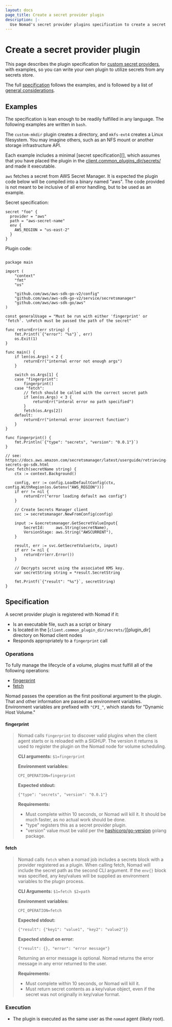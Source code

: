 ```yaml
---
layout: docs
page_title: Create a secret provider plugin
description: |-
  Use Nomad's secret provider plugins specification to create a secret provider plugin so that you can use secrets in your tasks from any secrets store.
---
```


# Create a secret provider plugin

This page describes the plugin specification for
[custom secret providers][custom-providers], with examples, so you can write
your own plugin to utilize secrets from any secrets store.

The full [specification](#specification) follows the examples,
and is followed by a list of [general considerations](#considerations).

## Examples

The specification is lean enough to be readily fulfilled in any language.
The following examples are written in `bash`.

The `custom-mkdir` plugin creates a directory, and `mkfs-ext4` creates a Linux
filesystem. You may imagine others, such as an NFS mount or another
storage infrastructure API.

Each example includes a minimal [secret specification][], which assumes that
you have placed the plugin in the [client.common_plugins_dir/secrets/][common_plugins_dir]
and made it executable.

<Tabs>
<Tab heading="aws">

`aws` fetches a secret from AWS Secret Manager. It is expected the plugin code below
will be compiled into a binary named "aws". The code provided is not meant to be
inclusive of all error handling, but to be used as an example.

Secret specification:

```hcl
secret "foo" {
  provider = "aws"
  path = "aws-secret-name"
  env {
    AWS_REGION = "us-east-2"
  }
}
```

Plugin code:

```golang

package main

import (
	"context"
	"fmt"
	"os"

	"github.com/aws/aws-sdk-go-v2/config"
	"github.com/aws/aws-sdk-go-v2/service/secretsmanager"
	"github.com/aws/aws-sdk-go/aws"
)

const generalUsage = "Must be run with either 'fingerprint' or 'fetch'. \nFetch must be passed the path of the secret"

func returnErr(err string) {
	fmt.Printf(`{"error": "%s"}`, err)
	os.Exit(1)
}

func main() {
	if len(os.Args) < 2 {
		returnErr("internal error not enough args")
	}

	switch os.Args[1] {
	case "fingerprint":
		fingerprint()
	case "fetch":
		// fetch should be called with the correct secret path
		if len(os.Args) < 3 {
			returnErr("interal error no path specified")
		}
		fetch(os.Args[2])
	default:
		returnErr("internal error incorrect function")
	}
}

func fingerprint() {
	fmt.Println(`{"type": "secrets", "version": "0.0.1"}`)
}

// see: https://docs.aws.amazon.com/secretsmanager/latest/userguide/retrieving-secrets-go-sdk.html
func fetch(secretName string) {
	ctx := context.Background()

	config, err := config.LoadDefaultConfig(ctx, config.WithRegion(os.Getenv("AWS_REGION")))
	if err != nil {
		returnErr("error loading default aws config")
	}

	// Create Secrets Manager client
	svc := secretsmanager.NewFromConfig(config)

	input := &secretsmanager.GetSecretValueInput{
		SecretId:     aws.String(secretName),
		VersionStage: aws.String("AWSCURRENT"),
	}

	result, err := svc.GetSecretValue(ctx, input)
	if err != nil {
		returnErr(err.Error())
	}

	// Decrypts secret using the associated KMS key.
	var secretString string = *result.SecretString

	fmt.Printf(`{"result": "%s"}`, secretString)
}
```

</Tab>
</Tabs>

## Specification

A secret provider plugin is registered with Nomad if it:

- Is an executable file, such as a script or binary
- Is located in the [`client.common_plugin_dir/secrets/`][plugin_dir] directory
  on Nomad client nodes
- Responds appropriately to a `fingerprint` call

### Operations

To fully manage the lifecycle of a volume, plugins must fulfill all of the
following operations:

- [fingerprint](#fingerprint)
- [fetch](#fetch)

Nomad passes the operation as the first positional argument to the plugin.
That and other information are passed as environment variables. Environment
variables are prefixed with `"CPI_"`, which stands for "Dynamic Host Volume."

#### fingerprint

<blockquote style={{borderLeft: "solid 1px #00ca8e"}}>

Nomad calls `fingerprint` to discover valid plugins when the client agent
starts or is reloaded with a SIGHUP. The version it returns is used to register
the plugin on the Nomad node for volume scheduling.

**CLI arguments:** `$1=fingerprint`

**Environment variables:**

```
CPI_OPERATION=fingerprint
```

**Expected stdout:**

```
{"type": "secrets", "version": "0.0.1"}
```

**Requirements:**

- Must complete within 10 seconds, or Nomad will kill it. It should be much
  faster, as no actual work should be done.
- "type" registers this as a secret provider plugin.
- "version" value must be valid per the [hashicorp/go-version][go-version]
  golang package.

</blockquote>

#### fetch

<blockquote style={{borderLeft: "solid 1px #00ca8e"}}>

Nomad calls `fetch` when a nomad job includes a secrets block with
a provider registered as a plugin. When calling fetch, Nomad will
include the secret path as the second CLI argument. If the `env{}`
block was specified, any key/values will be supplied as environment
variables to the plugin process.

**CLI Arguments:** `$1=fetch $2=path`

**Environment variables:**

```
CPI_OPERATION=fetch
```

**Expected stdout:**

```
{"result": {"key1": "value1", "key2": "value2"}}
```

**Expected stdout on error:**

```
{"result": {}, "error": "error message"}
```

Returning an error message is optional. Nomad returns the error message in any
error returned to the user.

**Requirements:**

- Must complete within 10 seconds, or Nomad will kill it.
- Must return secret contents as a key/value object, even if the secret
  was not originally in key/value format.

</blockquote>

### Execution

- The plugin is executed as the same user as the `nomad` agent (likely root).

[custom-providers]: /nomad/docs/job-specification/secret#custom-providers
[go-version]: https://pkg.go.dev/github.com/hashicorp/go-version#pkg-constants
[common_plugins_dir]: /nomad/docs/configuration/client#common_plugins_dir
